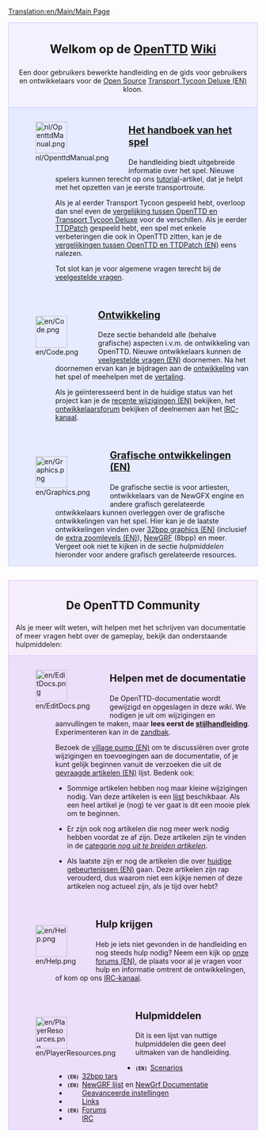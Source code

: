 [[Translation:en/Main/Main Page]]

<div style="background-color: #f1f2fe; border: 1px solid #c7c8fe; margin: 0; padding: 1em 1em 1em 1em; text-align:center">
<div style="font-size:1.7em; font-weight:bold"> Welkom op de <span class="plainlinks">[http://www.openttd.org/ OpenTTD]</span> [http://nl.wikipedia.org/wiki/Wiki Wiki]</div>
Een door gebruikers bewerkte handleiding en de gids voor gebruikers en ontwikkelaars voor de [http://www.opensource.org/ Open Source] [[en/Archive/OpenTTD/Transport Tycoon Deluxe|Transport Tycoon Deluxe (EN)]] kloon.
</div>
<div style="background-color: #E7EBFF; border: 1px solid #c7c8fe; border-top:none; padding: 1em 1em 0em 1em; margin-bottom:2em">
<div style="float:left">[[File:nl/OpenttdManual.png|64px]]</div>
<div style="margin-left:80px; margin-bottom:4em">
<div style="font-size:1.4em; font-weight:bold">[[nl/Manual/OpenTTD|Het handboek van het spel]]</div>
De handleiding biedt uitgebreide informatie over het spel. Nieuwe spelers kunnen terecht op ons [[nl/Manual/Tutorial|tutorial]]-artikel, dat je helpt met het opzetten van je eerste transportroute.

Als je al eerder Transport Tycoon gespeeld hebt, overloop dan snel even de [[nl/Archive/OpenTTD/Vergelijking met TTD|vergelijking tussen OpenTTD en Transport Tycoon Deluxe]] voor de verschillen. Als je eerder [[nl/Archive/OpenTTD/TTDPatch|TTDPatch]] gespeeld hebt, een spel met enkele verbeteringen die ook in OpenTTD zitten, kan je de [[en/Archive/OpenTTD/Comparison of OpenTTD and TTDPatch features|vergelijkingen tussen OpenTTD en TTDPatch (EN)]] eens nalezen.

Tot slot kan je voor algemene vragen terecht bij de [[nl/Archive/Other/Veelgestelde vragen|veelgestelde vragen]].
</div>

<div style="float:left">[[File:en/Code.png|64px]]</div>
<div style="margin-left:80px; margin-bottom:4em">
<div style="font-size:1.4em; font-weight:bold">[[nl/Development/Ontwikkeling|Ontwikkeling]]</div>

Deze sectie behandeld alle (behalve grafische) aspecten i.v.m. de ontwikkeling van OpenTTD. Nieuwe ontwikkelaars kunnen de [[en/Development/FAQ development|veelgestelde vragen (EN)]] doornemen. Na het doornemen ervan kan je bijdragen aan de [[nl/Development/Ontwikkeling|ontwikkeling]] van het spel of meehelpen met de [[nl/Archive/Other/Internationalisering|vertaling]].

Als je geïnteresseerd bent in de huidige status van het project kan je de [https://github.com/OpenTTD/OpenTTD/commits/master recente wijzigingen (EN)] bekijken, het [http://www.tt-forums.net/viewforum.php?f=33 ontwikkelaarsforum] bekijken of deelnemen aan het [[nl/Development/IRC kanaal|IRC-kanaal]].
</div>

<div style="float:left">[[File:en/Graphics.png|64px]]</div>
<div style="margin-left:80px; margin-bottom:1em; min-height:64px">
<div style="font-size:1.4em; font-weight:bold">[[en/Archive/Community/Graphics Development|Grafische ontwikkelingen (EN)]]</div>
De grafische sectie is voor artiesten, ontwikkelaars van de NewGFX engine en andere grafisch gerelateerde ontwikkelaars kunnen overleggen over de grafische ontwikkelingen van het spel. Hier kan je de laatste ontwikkelingen vinden over [[en/Archive/Old 32bpp/32bit Graphics Development|32bpp graphics (EN)]] (inclusief de [[en/32bpp Extra Zoom Levels|extra zoomlevels (EN)]]), [[nl/Manual/NewGRF|NewGRF]] (8bpp) en meer. Vergeet ook niet te kijken in de sectie ''hulpmiddelen'' hieronder voor andere grafisch gerelateerde resources. 
</div>

</div>

<div style="background-color: #F5EDFC; border: 1px solid #E1BBFF; margin: 0; padding: 1em 1em 0em 1em;">
<div style="font-size:1.6em; font-weight:bold; text-align:center">De OpenTTD Community</div>
Als je meer wilt weten, wilt helpen met het schrijven van documentatie of meer vragen hebt over de gameplay, bekijk dan onderstaande hulpmiddelen:
</div>

<div style="background-color: #EDDEFA; border: 1px solid #E1BBFF; border-top:none; padding: 1em 1em 0em 1em;">

<div style="float:left">[[File:en/EditDocs.png|64px]]</div>
<div style="margin-left:80px; margin-bottom:4em">
<div style="font-size:1.4em; font-weight:bold">Helpen met de documentatie</div>
De OpenTTD-documentatie wordt gewijzigd en opgeslagen in deze <em>wiki</em>. We nodigen je uit om wijzigingen en aanvullingen te maken, maar '''lees eerst de [[nl/Main/Stijlhandleiding|stijlhandleiding]]'''. Experimenteren kan in de [[nl/Trash/Zandbak|zandbak]].  

Bezoek de [[en/Main/Village Pump|village pump (EN)]] om te discussiëren over grote wijzigingen en toevoegingen aan de documentatie, of je kunt gelijk beginnen vanuit de verzoeken die uit de [[en/Archive/Lists/Requested Articles|gevraagde artikelen (EN)]] lijst. Bedenk ook:

*Sommige artikelen hebben nog maar kleine wijzigingen nodig. Van deze artikelen is een [[:Category:en/To do|lijst]] beschikbaar. Als een heel artikel je (nog) te ver gaat is dit een mooie plek om te beginnen.

*Er zijn ook nog artikelen die nog meer werk nodig hebben voordat ze af zijn. Deze artikelen zijn te vinden in de [[:Category:nl/Uit te breiden artikelen|categorie ''nog uit te breiden artikelen'']]. 

*Als laatste zijn er nog de artikelen die over [[:Category:en/Current events|huidige gebeurtenissen (EN)]] gaan. Deze artikelen zijn rap verouderd, dus waarom niet een kijkje nemen of deze artikelen nog actueel zijn, als je tijd over hebt?
</div>

<div style="float:left">[[File:en/Help.png|64px]]</div>
<div style="margin-left:80px; margin-bottom:4em">
<div style="font-size:1.4em; font-weight:bold">Hulp krijgen</div>
Heb je iets niet gevonden in de handleiding en nog steeds hulp nodig? Neem een kijk op [http://www.tt-forums.net/viewforum.php?f=55 onze forums (EN)], de plaats voor al je vragen voor hulp en informatie omtrent de ontwikkelingen, of kom op ons [[nl/Development/IRC kanaal|IRC-kanaal]].
</div>

<div style="float:left">[[File:en/PlayerResources.png|64px]]</div>
<div style="margin-left:80px; margin-bottom:1em">
<div style="font-size:1.4em; font-weight:bold">Hulpmiddelen</div>
Dit is een lijst van nuttige hulpmiddelen die geen deel uitmaken van de handleiding.
*<span style="font-family:monospace;font-weight:bold;font-size:small">(EN) </span>[[en/Archive/Lists/List of player-made scenarios|Scenarios]]
*<span style="font-family:monospace;font-weight:bold;font-size:small">(EN) </span>[[en/List of downloadable 32bpp tars|32bpp tars]]
*<span style="font-family:monospace;font-weight:bold;font-size:small">(EN) </span>[[en/Community/NewGRF List|NewGRF lijst]] en [[nl/Manual/NewGRF|NewGrf Documentatie]]
*<span style="font-family:monospace;font-size:small">&nbsp;&nbsp;&nbsp;&nbsp;&nbsp;</span>[[nl/Archive/Manual/Settings/Geavanceerde instellingen|Geavanceerde instellingen]]
*<span style="font-family:monospace;font-size:small">&nbsp;&nbsp;&nbsp;&nbsp;&nbsp;</span>[[nl/Archive/Other/Links|Links]]
*<span style="font-family:monospace;font-weight:bold;font-size:small">(EN) </span>[http://www.tt-forums.net/viewforum.php?f=55 Forums]
*<span style="font-family:monospace;font-size:small">&nbsp;&nbsp;&nbsp;&nbsp;&nbsp;</span>[[nl/Development/IRC kanaal|IRC]]
</div>
</div>